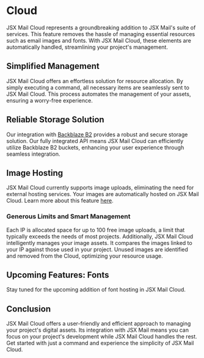 # Cloud

JSX Mail Cloud represents a groundbreaking addition to JSX Mail's suite of services. This feature removes the hassle of managing essential resources such as email images and fonts. With JSX Mail Cloud, these elements are automatically handled, streamlining your project's management.

## Simplified Management
JSX Mail Cloud offers an effortless solution for resource allocation. By simply executing a command, all necessary items are seamlessly sent to JSX Mail Cloud. This process automates the management of your assets, ensuring a worry-free experience.

## Reliable Storage Solution
Our integration with [Backblaze B2](https://www.backblaze.com) provides a robust and secure storage solution. Our fully integrated API means JSX Mail Cloud can efficiently utilize Backblaze B2 buckets, enhancing your user experience through seamless integration.

## Image Hosting
JSX Mail Cloud currently supports image uploads, eliminating the need for external hosting services. Your images are automatically hosted on JSX Mail Cloud. Learn more about this feature [here](/docs/image).

### Generous Limits and Smart Management
Each IP is allocated space for up to 100 free image uploads, a limit that typically exceeds the needs of most projects. Additionally, JSX Mail Cloud intelligently manages your image assets. It compares the images linked to your IP against those used in your project. Unused images are identified and removed from the Cloud, optimizing your resource usage.

## Upcoming Features: Fonts
Stay tuned for the upcoming addition of font hosting in JSX Mail Cloud.

## Conclusion
JSX Mail Cloud offers a user-friendly and efficient approach to managing your project's digital assets. Its integration with JSX Mail means you can focus on your project's development while JSX Mail Cloud handles the rest. Get started with just a command and experience the simplicity of JSX Mail Cloud.